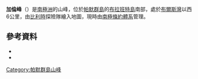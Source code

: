{{coord|64|22|S|62|26|W|source:GNIS|display=title}}

'''加倫峰'''（{{lang-en|Galen Peak}}）是[[南極洲|南極洲]]的山峰，位於[[帕默群島|帕默群島]]的[[布拉班特島|布拉班特島]]南部，處於[[布爾斯灣|布爾斯灣]]以西6公里，由[[比利時|比利時]]探險隊繪入地圖，現時由[[南極條約體系|南極條約體系]]管理。

==參考資料==
*{{cite gnis | type = antarid | id = 5430| name = Galen Peak | accessdate = 2012-04-16}}
*{{usgs-gazetteer|id=5430}}

{{DEFAULTSORT:Galen Peak}}
[[Category:帕默群島山峰|Category:帕默群島山峰]]


{{PalmerArchipelago-geo-stub}}